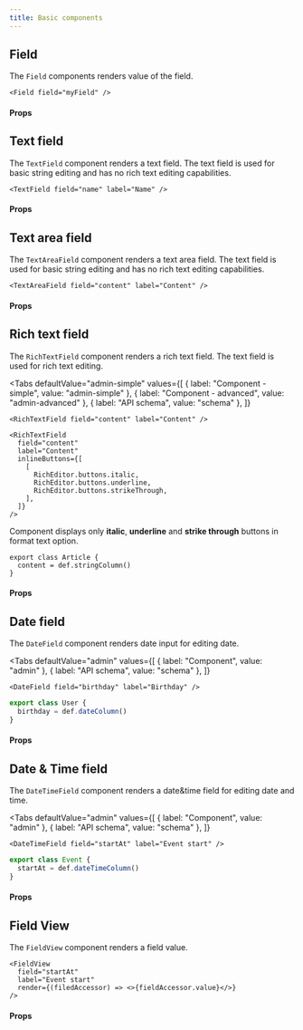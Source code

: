 ```yaml
---
title: Basic components
---
```



## Field

The `Field` components renders value of the field.

```tsx
<Field field="myField" />
```

#### Props

<PropsTable required>
  <SharedProps.field required />
  <SharedProps.defaultValue />
  <SharedProps.format />
  <SharedProps.isNonbearing />
  <SharedProps.key />
  <SharedProps.onBeforeUpdate />
  <SharedProps.onInitialize />
  <SharedProps.onUpdate />
</PropsTable>

## Text field

The `TextField` component renders a text field. The text field is used for basic string editing and has no rich text editing capabilities.

```tsx
<TextField field="name" label="Name" />
```

#### Props

<PropsTable>
  <SharedProps.field required />
  <SharedProps.label required />
  <SharedProps.about />
  <SharedProps.accessKey />
  <SharedProps.allowNewlines />
  <SharedProps.autoCapitalize />
</PropsTable>

## Text area field

The `TextAreaField` component renders a text area field. The text field is used for basic string editing and has no rich text editing capabilities.

```tsx
<TextAreaField field="content" label="Content" />
```

#### Props

<PropsTable>
  <SharedProps.field required />
  <SharedProps.label required />
</PropsTable>

## Rich text field

The `RichTextField` component renders a rich text field. The text field is used for rich text editing.

<Tabs
  defaultValue="admin-simple"
  values={[
    { label: "Component - simple", value: "admin-simple" },
    { label: "Component - advanced", value: "admin-advanced" },
    { label: "API schema", value: "schema" },
  ]}
>
  <TabItem value="admin-simple">

```tsx
<RichTextField field="content" label="Content" />
```

  </TabItem>
  <TabItem value="admin-advanced">

```tsx
<RichTextField
  field="content"
  label="Content"
  inlineButtons={[
    [
      RichEditor.buttons.italic,
      RichEditor.buttons.underline,
      RichEditor.buttons.strikeThrough,
    ],
  ]}
/>
```

Component displays only **italic**, **underline** and **strike through** buttons in format text option.

  </TabItem>

  <TabItem value="schema">

```tsx
export class Article {
  content = def.stringColumn()
}
```

  </TabItem>
</Tabs>

#### Props

<PropsTable>
  <SharedProps.field required />
  <SharedProps.label required />
  <SharedProps.inlineButtons />
</PropsTable>

## Date field

The `DateField` component renders date input for editing date.

<Tabs
  defaultValue="admin"
  values={[
    { label: "Component", value: "admin" },
    { label: "API schema", value: "schema" },
  ]}
>
  <TabItem value="admin">

```tsx
<DateField field="birthday" label="Birthday" />
```

  </TabItem>
  <TabItem value="schema">

```ts
export class User {
  birthday = def.dateColumn()
}
```

  </TabItem>
</Tabs>

#### Props

<PropsTable>
  <SharedProps.field required />
  <SharedProps.label required />
</PropsTable>

## Date & Time field

The `DateTimeField` component renders a date&time field for editing date and time.

<Tabs
  defaultValue="admin"
  values={[
    { label: "Component", value: "admin" },
    { label: "API schema", value: "schema" },
  ]}
>
  <TabItem value="admin">

```tsx
<DateTimeField field="startAt" label="Event start" />
```

  </TabItem>
  <TabItem value="schema">

```ts
export class Event {
  startAt = def.dateTimeColumn()
}
```

  </TabItem>
</Tabs>

#### Props

<PropsTable>
  <SharedProps.field required />
  <SharedProps.label required />
</PropsTable>

## Field View

The `FieldView` component renders a field value.

```tsx
<FieldView
  field="startAt"
  label="Event start"
  render={(filedAccessor) => <>{fieldAccessor.value}</>}
/>
```

#### Props

<PropsTable>
  <SharedProps.field required />
  <SharedProps.render required />
  <SharedProps.key />
  <SharedProps.fallbackIfUnpersisted />
</PropsTable>
